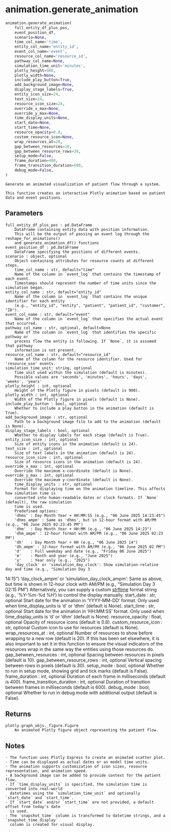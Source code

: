 # animation.generate_animation { #vidigi.animation.generate_animation }

```python
animation.generate_animation(
    full_entity_df_plus_pos,
    event_position_df,
    scenario=None,
    time_col_name='time',
    entity_col_name='entity_id',
    event_col_name='event',
    resource_col_name='resource_id',
    pathway_col_name=None,
    simulation_time_unit='minutes',
    plotly_height=900,
    plotly_width=None,
    include_play_button=True,
    add_background_image=None,
    display_stage_labels=True,
    entity_icon_size=24,
    text_size=24,
    resource_icon_size=24,
    override_x_max=None,
    override_y_max=None,
    time_display_units=None,
    start_date=None,
    start_time=None,
    resource_opacity=0.8,
    custom_resource_icon=None,
    wrap_resources_at=20,
    gap_between_resources=10,
    gap_between_resource_rows=30,
    setup_mode=False,
    frame_duration=400,
    frame_transition_duration=600,
    debug_mode=False,
)
```

    Generate an animated visualization of patient flow through a system.

    This function creates an interactive Plotly animation based on patient data and event positions.

##     Parameters {.doc-section .doc-section-----parameters}

    full_entity_df_plus_pos : pd.DataFrame
        DataFrame containing entity data with position information.
        This will be the output of passing an event log through the reshape_for_animations()
        and generate_animation_df() functions
    event_position_df : pd.DataFrame
        DataFrame specifying the positions of different events.
    scenario : object, optional
        Object containing attributes for resource counts at different steps.
        time_col_name : str, default="time"
        Name of the column in `event_log` that contains the timestamp of each event.
        Timestamps should represent the number of time units since the simulation began.
    entity_col_name : str, default="entity_id"
        Name of the column in `event_log` that contains the unique identifier for each entity
        (e.g., "entity_id", "entity", "patient", "patient_id", "customer", "ID").
    event_col_name : str, default="event"
        Name of the column in `event_log` that specifies the actual event that occurred.
    pathway_col_name : str, optional, default=None
        Name of the column in `event_log` that identifies the specific pathway or
        process flow the entity is following. If `None`, it is assumed that pathway
        information is not present.
    resource_col_name : str, default="resource_id"
        Name of the column for the resource identifier. Used for 'resource_use' events.
    simulation_time_unit: string, optional
        Time unit used within the simulation (default is minutes).
        Possible values are 'seconds', 'minutes', 'hours', 'days', 'weeks', 'years'
    plotly_height : int, optional
        Height of the Plotly figure in pixels (default is 900).
    plotly_width : int, optional
        Width of the Plotly figure in pixels (default is None).
    include_play_button : bool, optional
        Whether to include a play button in the animation (default is True).
    add_background_image : str, optional
        Path to a background image file to add to the animation (default is None).
    display_stage_labels : bool, optional
        Whether to display labels for each stage (default is True).
    entity_icon_size : int, optional
        Size of entity icons in the animation (default is 24).
    text_size : int, optional
        Size of text labels in the animation (default is 24).
    resource_icon_size : int, optional
        Size of resource icons in the animation (default is 24).
    override_x_max : int, optional
        Override the maximum x-coordinate (default is None).
    override_y_max : int, optional
        Override the maximum y-coordinate (default is None).
        time_display_units : str, optional
        Format for displaying time on the animation timeline. This affects how simulation time is
        converted into human-readable dates or clock formats. If `None` (default), the raw simulation
        time is used.
        Predefined options:
        'dhms' : Day Month Year + HH:MM:SS (e.g., "06 June 2025 14:23:45")
        'dhms_ampm' : Same as 'dhms', but in 12-hour format with AM/PM (e.g., "06 June 2025 02:23:45 PM")
        'dhm'  : Day Month Year + HH:MM (e.g., "06 June 2025 14:23")
        'dhm_ampm' : 12-hour format with AM/PM (e.g., "06 June 2025 02:23 PM")
        'dh'   : Day Month Year + HH (e.g., "06 June 2025 14")
        'dh_ampm' : 12-hour format with AM/PM (e.g., "06 June 2025 02 PM")
        'd'    : Full weekday and date (e.g., "Friday 06 June 2025")
        'm'    : Month and year (e.g., "June 2025")
        'y'    : Year only (e.g., "2025")
        'day_clock' or 'simulation_day_clock': Show simulation-relative day and time (e.g., "Simulation Day 3
14:15")
        'day_clock_ampm' or 'simulation_day_clock_ampm': Same as above, but time is shown in 12-hour clock with AM/PM (e.g., "Simulation Day 3
02:15 PM")
        Alternatively, you can supply a custom [strftime](https://strftime.org/) format string
        (e.g., '%Y-%m-%d %H') to control the display manually.
    start_date : str, optional
        Start date for the animation in 'YYYY-MM-DD' format. Only used when time_display_units is 'd' or 'dhm' (default is None).
    start_time : str, optional
        Start date for the animation in 'HH:MM:SS' format. Only used when time_display_units is 'd' or 'dhm' (default is None).
    resource_opacity : float, optional
        Opacity of resource icons (default is 0.8).
    custom_resource_icon : str, optional
        Custom icon to use for resources (default is None).
    wrap_resources_at : int, optional
        Number of resources to show before wrapping to a new row (default is 20).
        If this has been set elsewhere, it is also important to set it in this function to ensure
        the visual indicators of the resources wrap in the same way the entities using those
        resources do.
    gap_between_resources : int, optional
        Spacing between resources in pixels (default is 10).
    gap_between_resource_rows : int, optional
        Vertical spacing between rows in pixels (default is 30).
    setup_mode : bool, optional
        Whether to run in setup mode, showing grid and tick marks (default is False).
    frame_duration : int, optional
        Duration of each frame in milliseconds (default is 400).
    frame_transition_duration : int, optional
        Duration of transition between frames in milliseconds (default is 600).
    debug_mode : bool, optional
        Whether to run in debug mode with additional output (default is False).

##     Returns {.doc-section .doc-section-----returns}

    plotly.graph_objs._figure.Figure
        An animated Plotly figure object representing the patient flow.

##     Notes {.doc-section .doc-section-----notes}

    - The function uses Plotly Express to create an animated scatter plot.
    - Time can be displayed as actual dates or as model time units.
    - The animation supports customization of icon sizes, resource representation, and animation speed.
    - A background image can be added to provide context for the patient flow.
    - If `time_display_units` is specified, the simulation time is converted into real-world
      datetimes using the `simulation_time_unit` and optionally `start_date` and `start_time`.
    - If `start_date` and/or `start_time` are not provided, a default offset from today's date
      is used.
    - The `snapshot_time` column is transformed to datetime strings, and a `snapshot_time_display`
      column is created for visual display.